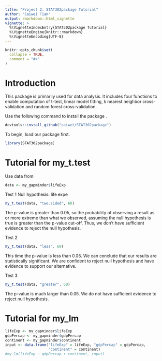 ```yaml
---
title: "Project 2: STAT302package Tutorial"
author: "Caiwei Tian"
output: rmarkdown::html_vignette
vignette: >
  %\VignetteIndexEntry{STAT302package Tutorial}
  %\VignetteEngine{knitr::rmarkdown}
  %\VignetteEncoding{UTF-8}
---
```


```r
knitr::opts_chunk$set(
  collapse = TRUE,
  comment = "#>"
)
```


# Introduction
This package is primarily used for data analysis. It includes four functions to enable computation of t-test, linear model fitting, k nearest neighbor cross-validation and random forest cross-validation.

Use the following command to install the package \texttt{STAT302package}.

```r
devtools::install_github("caiwet/STAT302package")
```

To begin, load our package first.
```r
library(STAT302package)
```

# Tutorial for my_t.test
Use \texttt{lifeExp} data from \texttt{my_gapminder}
```r
data <- my_gapminder$lifeExp
```

Test 1
Null hypothesis: life expe
```r
my_t.test(data, "two.sided", 60)
```

The p-value is greater than 0.05, so the probability of observing a result as or more extreme than what we observed, assuming the null hypothesis is true is greater than the p-value cut-off. Thus, we don't have sufficient evidence to reject the null hypothesis.

Test 2
```r
my_t.test(data, "less", 60)
```

This time the p-value is less than 0.05. We can conclude that our results are statistically significant. We are confident to reject null hypothesis and have evidence to support our alternative.

Test 3
```r
my_t.test(data, "greater", 60)
```

The p-value is much larger than 0.05. We do not have sufficient evidence to reject null hypothesis.

# Tutorial for my_lm

```r
lifeExp <- my_gapminder$lifeExp
gdpPercap <- my_gapminder$gdpPercap
continent <- my_gapminder$continent
input <- data.frame("lifeExp" = lifeExp, "gdpPercap" = gdpPercap, 
                    "continent" = continent)
#my_lm(lifeExp ~ gdpPercap + continent, input)

```





















